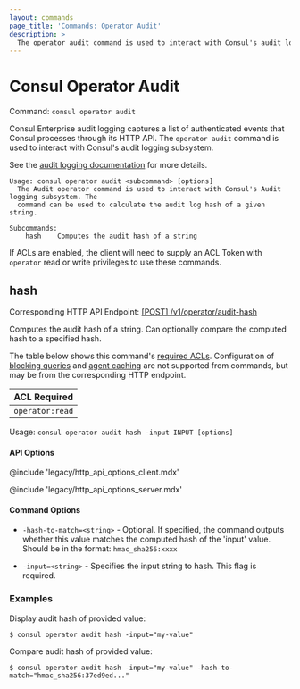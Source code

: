 ```yaml
---
layout: commands
page_title: 'Commands: Operator Audit'
description: >
  The operator audit command is used to interact with Consul's audit logging subsystem.
---
```


# Consul Operator Audit

Command: `consul operator audit`

<EnterpriseAlert />

Consul Enterprise audit logging captures a list of authenticated events that 
Consul processes through its HTTP API. The `operator audit` command is used to 
interact with Consul's audit logging subsystem.

See the [audit logging documentation](/consul/docs/monitor/log/audit) for more details.

```text
Usage: consul operator audit <subcommand> [options]
  The Audit operator command is used to interact with Consul's Audit logging subsystem. The
  command can be used to calculate the audit log hash of a given string.

Subcommands:
    hash    Computes the audit hash of a string
```

If ACLs are enabled, the client will need to supply an ACL Token with `operator`
read or write privileges to use these commands.

## hash

Corresponding HTTP API Endpoint: [\[POST\] /v1/operator/audit-hash](/consul/api-docs/operator/audit)

Computes the audit hash of a string. Can optionally compare the computed hash to a specified hash.

The table below shows this command's [required ACLs](/consul/api-docs/api-structure#authentication). Configuration of
[blocking queries](/consul/api-docs/features/blocking) and [agent caching](/consul/api-docs/features/caching)
are not supported from commands, but may be from the corresponding HTTP endpoint.

| ACL Required     |
| ---------------- |
| `operator:read`  |

Usage: `consul operator audit hash -input INPUT [options]`

#### API Options

@include 'legacy/http_api_options_client.mdx'

@include 'legacy/http_api_options_server.mdx'

#### Command Options

- `-hash-to-match=<string>` - Optional. If specified, the command outputs whether this value matches the computed hash of the 'input' value. Should be in the format: `hmac_sha256:xxxx`

- `-input=<string>` - Specifies the input string to hash. This flag is required.

### Examples

Display audit hash of provided value:

```shell-session
$ consul operator audit hash -input="my-value"
```

Compare audit hash of provided value:

```
$ consul operator audit hash -input="my-value" -hash-to-match="hmac_sha256:37ed9ed..."
```

